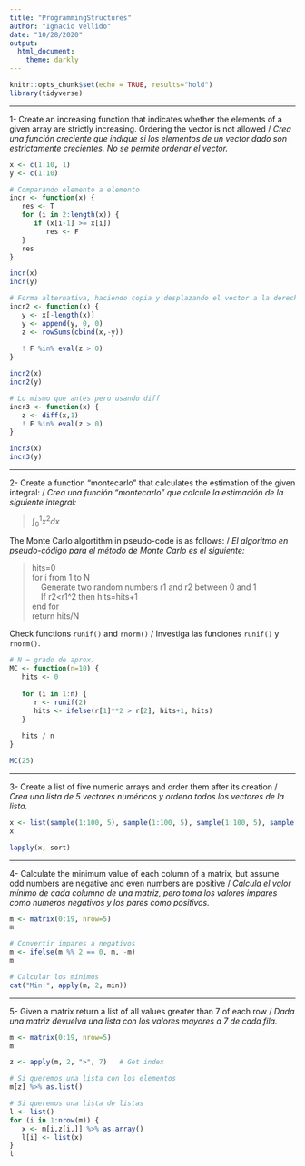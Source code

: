```yaml
---
title: "ProgrammingStructures"
author: "Ignacio Vellido"
date: "10/28/2020"
output:
  html_document:
    theme: darkly
---
```


```r
knitr::opts_chunk$set(echo = TRUE, results="hold")
library(tidyverse)
```

---

1- Create an increasing function that indicates whether the elements of a given array are strictly increasing. Ordering the vector is not allowed  / *Crea una función creciente que indique si los elementos de un vector dado son estrictamente crecientes. No se permite ordenar el vector.*

```r
x <- c(1:10, 1)
y <- c(1:10)

# Comparando elemento a elemento
incr <- function(x) {
   res <- T
   for (i in 2:length(x)) {
      if (x[i-1] >= x[i])
         res <- F
   }
   res
}

incr(x)
incr(y)
```

```r
# Forma alternativa, haciendo copia y desplazando el vector a la derecha, y comprobando con la resta
incr2 <- function(x) {
   y <- x[-length(x)]
   y <- append(y, 0, 0)
   z <- rowSums(cbind(x,-y))
   
   ! F %in% eval(z > 0)
}

incr2(x)
incr2(y)
```

```r
# Lo mismo que antes pero usando diff
incr3 <- function(x) {
   z <- diff(x,1)
   ! F %in% eval(z > 0)
}

incr3(x)
incr3(y)
```

---

2- Create a function "montecarlo" that calculates the estimation of the given integral: / *Crea una función "montecarlo" que calcule la estimación de la siguiente integral:*

>$\int_{0}^{1} x^2 dx$<br/>

The Monte Carlo algortithm in pseudo-code is as follows: / *El algoritmo en pseudo-código para el método de Monte Carlo es el siguiente:*
   
>hits=0<br/>
 for i from 1 to N<br/>
 &nbsp;&nbsp;&nbsp;&nbsp;Generate two random numbers r1 and r2 between 0 and 1<br/>
 &nbsp;&nbsp;&nbsp;&nbsp;If r2<r1^2 then hits=hits+1<br/>
 end for<br/>
 return hits/N

Check functions `runif()` and `rnorm()` / Investiga las funciones `runif()` y `rnorm()`.

```r
# N = grado de aprox.
MC <- function(n=10) {
   hits <- 0
   
   for (i in 1:n) {
      r <- runif(2)
      hits <- ifelse(r[1]**2 > r[2], hits+1, hits)
   }
   
   hits / n
}

MC(25)
```

---

3- Create a list of five numeric arrays and order them after its creation / *Crea una lista de 5 vectores numéricos y ordena todos los vectores de la lista.*

```r
x <- list(sample(1:100, 5), sample(1:100, 5), sample(1:100, 5), sample(1:100, 5), sample(1:100, 5))
x
```


```r
lapply(x, sort)
```

---

4- Calculate the minimum value of each column of a matrix, but assume odd numbers are negative and even numbers are positive / *Calcula el valor mínimo de cada columna de una matriz, pero toma los valores impares como numeros negativos y los pares como positivos.*

```r
m <- matrix(0:19, nrow=5)
m
```


```r
# Convertir impares a negativos
m <- ifelse(m %% 2 == 0, m, -m)
m
```


```r
# Calcular los mínimos
cat("Min:", apply(m, 2, min))
```

---

5- Given a matrix return a list of all values greater than 7 of each row / *Dada una matriz devuelva una lista con los valores mayores a 7 de cada fila.*

```r
m <- matrix(0:19, nrow=5)
m
```

```r
z <- apply(m, 2, ">", 7)   # Get index

# Si queremos una lista con los elementos
m[z] %>% as.list()
```

```r
# Si queremos una lista de listas
l <- list()
for (i in 1:nrow(m)) {
   x <- m[i,z[i,]] %>% as.array()
   l[i] <- list(x)
}
l
```
